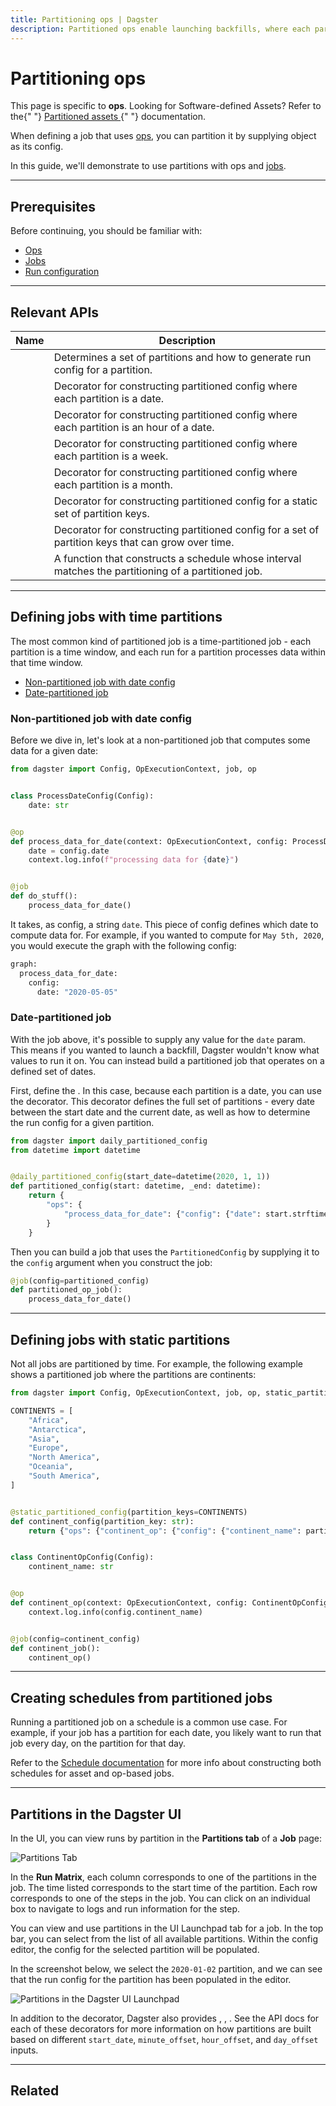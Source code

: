 ```yaml
---
title: Partitioning ops | Dagster
description: Partitioned ops enable launching backfills, where each partition processes a subset of data.
---
```


# Partitioning ops

<Note>
  This page is specific to <strong>ops</strong>. Looking for Software-defined
  Assets? Refer to the{" "}
  <a href="/concepts/partitions-schedules-sensors/partitioning-assets">
    Partitioned assets
  </a>{" "}
  documentation.
</Note>

When defining a job that uses [ops](/concepts/ops-jobs-graphs/ops), you can partition it by supplying <PyObject object="PartitionedConfig" /> object as its config.

In this guide, we'll demonstrate to use partitions with ops and [jobs](/concepts/ops-jobs-graphs/jobs).

---

## Prerequisites

Before continuing, you should be familiar with:

- [Ops](/concepts/ops-jobs-graphs/ops)
- [Jobs](/concepts/ops-jobs-graphs/jobs)
- [Run configuration](/concepts/configuration/config-schema)

---

## Relevant APIs

| Name                                                       | Description                                                                                         |
| ---------------------------------------------------------- | --------------------------------------------------------------------------------------------------- |
| <PyObject object="PartitionedConfig" />                    | Determines a set of partitions and how to generate run config for a partition.                      |
| <PyObject object="daily_partitioned_config" decorator />   | Decorator for constructing partitioned config where each partition is a date.                       |
| <PyObject object="hourly_partitioned_config" decorator />  | Decorator for constructing partitioned config where each partition is an hour of a date.            |
| <PyObject object="weekly_partitioned_config" decorator />  | Decorator for constructing partitioned config where each partition is a week.                       |
| <PyObject object="monthly_partitioned_config" decorator /> | Decorator for constructing partitioned config where each partition is a month.                      |
| <PyObject object="static_partitioned_config" decorator />  | Decorator for constructing partitioned config for a static set of partition keys.                   |
| <PyObject object="dynamic_partitioned_config" decorator /> | Decorator for constructing partitioned config for a set of partition keys that can grow over time.  |
| <PyObject object="build_schedule_from_partitioned_job" />  | A function that constructs a schedule whose interval matches the partitioning of a partitioned job. |

---

## Defining jobs with time partitions

The most common kind of partitioned job is a time-partitioned job - each partition is a time window, and each run for a partition processes data within that time window.

- [Non-partitioned job with date config](#non-partitioned-job-with-date-config)
- [Date-partitioned job](#date-partitioned-job)

### Non-partitioned job with date config

Before we dive in, let's look at a non-partitioned job that computes some data for a given date:

```python file=/concepts/partitions_schedules_sensors/date_config_job.py
from dagster import Config, OpExecutionContext, job, op


class ProcessDateConfig(Config):
    date: str


@op
def process_data_for_date(context: OpExecutionContext, config: ProcessDateConfig):
    date = config.date
    context.log.info(f"processing data for {date}")


@job
def do_stuff():
    process_data_for_date()
```

It takes, as config, a string `date`. This piece of config defines which date to compute data for. For example, if you wanted to compute for `May 5th, 2020`, you would execute the graph with the following config:

```python file=/concepts/partitions_schedules_sensors/config.yaml
graph:
  process_data_for_date:
    config:
      date: "2020-05-05"
```

### Date-partitioned job

With the job above, it's possible to supply any value for the `date` param. This means if you wanted to launch a backfill, Dagster wouldn't know what values to run it on. You can instead build a partitioned job that operates on a defined set of dates.

First, define the <PyObject object="PartitionedConfig"/>. In this case, because each partition is a date, you can use the <PyObject object="daily_partitioned_config" decorator /> decorator. This decorator defines the full set of partitions - every date between the start date and the current date, as well as how to determine the run config for a given partition.

```python file=/concepts/partitions_schedules_sensors/partitioned_job.py startafter=start_partitioned_config endbefore=end_partitioned_config
from dagster import daily_partitioned_config
from datetime import datetime


@daily_partitioned_config(start_date=datetime(2020, 1, 1))
def partitioned_config(start: datetime, _end: datetime):
    return {
        "ops": {
            "process_data_for_date": {"config": {"date": start.strftime("%Y-%m-%d")}}
        }
    }
```

Then you can build a job that uses the `PartitionedConfig` by supplying it to the `config` argument when you construct the job:

```python file=/concepts/partitions_schedules_sensors/partitioned_job.py startafter=start_partitioned_job endbefore=end_partitioned_job
@job(config=partitioned_config)
def partitioned_op_job():
    process_data_for_date()
```

---

## Defining jobs with static partitions

Not all jobs are partitioned by time. For example, the following example shows a partitioned job where the partitions are continents:

```python file=/concepts/partitions_schedules_sensors/static_partitioned_job.py
from dagster import Config, OpExecutionContext, job, op, static_partitioned_config

CONTINENTS = [
    "Africa",
    "Antarctica",
    "Asia",
    "Europe",
    "North America",
    "Oceania",
    "South America",
]


@static_partitioned_config(partition_keys=CONTINENTS)
def continent_config(partition_key: str):
    return {"ops": {"continent_op": {"config": {"continent_name": partition_key}}}}


class ContinentOpConfig(Config):
    continent_name: str


@op
def continent_op(context: OpExecutionContext, config: ContinentOpConfig):
    context.log.info(config.continent_name)


@job(config=continent_config)
def continent_job():
    continent_op()
```

---

## Creating schedules from partitioned jobs

Running a partitioned job on a schedule is a common use case. For example, if your job has a partition for each date, you likely want to run that job every day, on the partition for that day.

Refer to the [Schedule documentation](/concepts/automation/schedules/partitioned-schedules) for more info about constructing both schedules for asset and op-based jobs.

---

## Partitions in the Dagster UI

In the UI, you can view runs by partition in the **Partitions tab** of a **Job** page:

<Image
alt="Partitions Tab"
src="/images/concepts/partitions-schedules-sensors/partitions/partitioned-job.png"
width={2662}
height={1618}
/>

In the **Run Matrix**, each column corresponds to one of the partitions in the job. The time listed corresponds to the start time of the partition. Each row corresponds to one of the steps in the job. You can click on an individual box to navigate to logs and run information for the step.

You can view and use partitions in the UI Launchpad tab for a job. In the top bar, you can select from the list of all available partitions. Within the config editor, the config for the selected partition will be populated.

In the screenshot below, we select the `2020-01-02` partition, and we can see that the run config for the partition has been populated in the editor.

<Image
alt="Partitions in the Dagster UI Launchpad"
src="/images/concepts/partitions-schedules-sensors/partitions/launchpad.png"
width={2662}
height={1618}
/>

In addition to the <PyObject object="daily_partitioned_config" decorator /> decorator, Dagster also provides <PyObject object="monthly_partitioned_config" decorator />, <PyObject object="weekly_partitioned_config" decorator />, <PyObject object="hourly_partitioned_config" decorator />. See the API docs for each of these decorators for more information on how partitions are built based on different `start_date`, `minute_offset`, `hour_offset`, and `day_offset` inputs.

---

## Related

<ArticleList>
  <ArticleListItem
    href="/concepts/partitions-schedules-sensors/partitions"
    title="Partitions"
  ></ArticleListItem>
  <ArticleListItem
    href="/concepts/partitions-schedules-sensors/partitioning-assets"
    title="Partitioned assets"
  ></ArticleListItem>
  <ArticleListItem
    href="/concepts/partitions-schedules-sensors/testing-partitions"
    title="Testing partitioned config and jobs"
  ></ArticleListItem>
  <ArticleListItem
    href="/concepts/ops-jobs-graphs/ops"
    title="Ops"
  ></ArticleListItem>
  <ArticleListItem
    href="/concepts/ops-jobs-graphs/jobs"
    title="Jobs"
  ></ArticleListItem>
</ArticleList>
